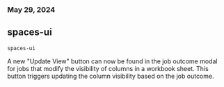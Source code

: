 ### May 29, 2024
## spaces-ui

`spaces-ui`

A new "Update View" button can now be found in the job outcome modal for jobs that modify the visibility of columns in a workbook sheet. This button triggers updating the column visibility based on the job outcome.